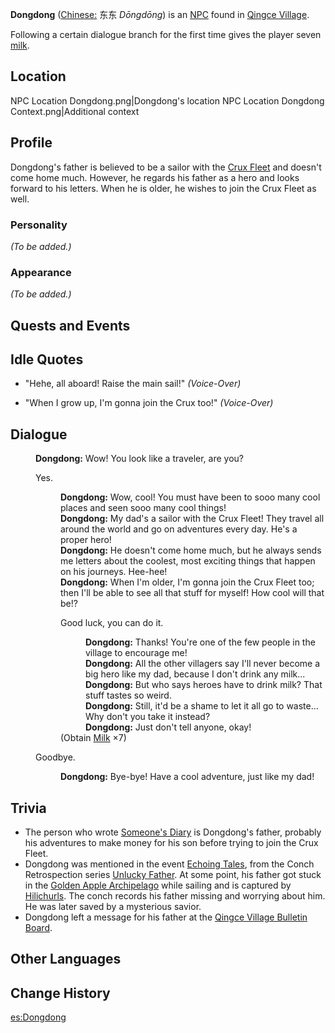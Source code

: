 {{Meta
<!-- REMOVE THIS TEMPLATE AFTER ADDING MISSING INFO -->
|missing_NPC_profile  = yes
}}
{{Character Infobox
|type             = NPC
|image            = NPC Dongdong.png
|region           = Liyue
|dialoguereward   = {{Card|Milk|7}}
}}
'''Dongdong''' (<u>Chinese:</u> 东东 ''Dōngdōng'') is an [[NPC]] found in [[Qingce Village]].

Following a certain dialogue branch for the first time gives the player seven [[milk]].

==Location==
<gallery hideaddbutton="true" captionalign="center">
NPC Location Dongdong.png|Dongdong's location
NPC Location Dongdong Context.png|Additional context
</gallery>

==Profile==
<!--detailed story/lore information goes here-->
Dongdong's father is believed to be a sailor with the [[Crux Fleet]] and doesn't come home much. However, he regards his father as a hero and looks forward to his letters. When he is older, he wishes to join the Crux Fleet as well.

===Personality===
''(To be added.)''

===Appearance===
''(To be added.)''

==Quests and Events==
{{Quest Appearances}}

==Idle Quotes==
* {{A|VO Dongdong 01.ogg}} "Hehe, all aboard! Raise the main sail!" ''(Voice-Over)''
* {{A|VO Dongdong 02.ogg}} "When I grow up, I'm gonna join the Crux too!" ''(Voice-Over)''

==Dialogue==
{{Dialogue start}}
:'''Dongdong:''' Wow! You look like a traveler, are you?
:{{DIcon}} Yes.
::'''Dongdong:''' Wow, cool! You must have been to sooo many cool places and seen sooo many cool things!
::'''Dongdong:''' My dad's a sailor with the Crux Fleet! They travel all around the world and go on adventures every day. He's a proper hero!
::'''Dongdong:''' He doesn't come home much, but he always sends me letters about the coolest, most exciting things that happen on his journeys. Hee-hee!
::'''Dongdong:''' When I'm older, I'm gonna join the Crux Fleet too; then I'll be able to see all that stuff for myself! How cool will that be!?
::{{DIcon|Reward}} Good luck, you can do it.
:::'''Dongdong:''' Thanks! You're one of the few people in the village to encourage me!
:::'''Dongdong:''' All the other villagers say I'll never become a big hero like my dad, because I don't drink any milk...
:::'''Dongdong:''' But who says heroes have to drink milk? That stuff tastes so weird.
:::'''Dongdong:''' Still, it'd be a shame to let it all go to waste... Why don't you take it instead?
:::'''Dongdong:''' Just don't tell anyone, okay!
::;(Obtain [[Milk]] ×7)
:{{DIcon}} Goodbye.
::'''Dongdong:''' Bye-bye! Have a cool adventure, just like my dad!
{{Dialogue end}}

==Trivia==
* The person who wrote [[Someone's Diary]] is Dongdong's father, probably his adventures to make money for his son before trying to join the Crux Fleet.
* Dongdong was mentioned in the event [[Echoing Tales]], from the Conch Retrospection series [[Echoing Tales/Story#III: Unlucky Father|Unlucky Father]]. At some point, his father got stuck in the [[Golden Apple Archipelago]] while sailing and is captured by [[Hilichurls]]. The conch records his father missing and worrying about him. He was later saved by a mysterious savior.
* Dongdong left a message for his father at the [[Qingce Village Bulletin Board]].

==Other Languages==
{{Other Languages|default_hidden = 1
|en      = Dongdong
|zhs     = 东东
|zhs_rm  = Dōngdōng
|zht     = 東東
|zht_rm  = Dōngdōng
|ja      = トントン
|ja_rm   = Tonton
|ko      = 동동
|ko_rm   = 
|es      = Dongdong
|fr      = Dongdong
|ru      = Дундун
|th      = Dongdong
|vi      = Dongdong
|de      = Dongdong
|id      = Dongdong
|pt      = Dongdong
}}

==Change History==
{{Change History|1.0}}
[[es:Dongdong]]